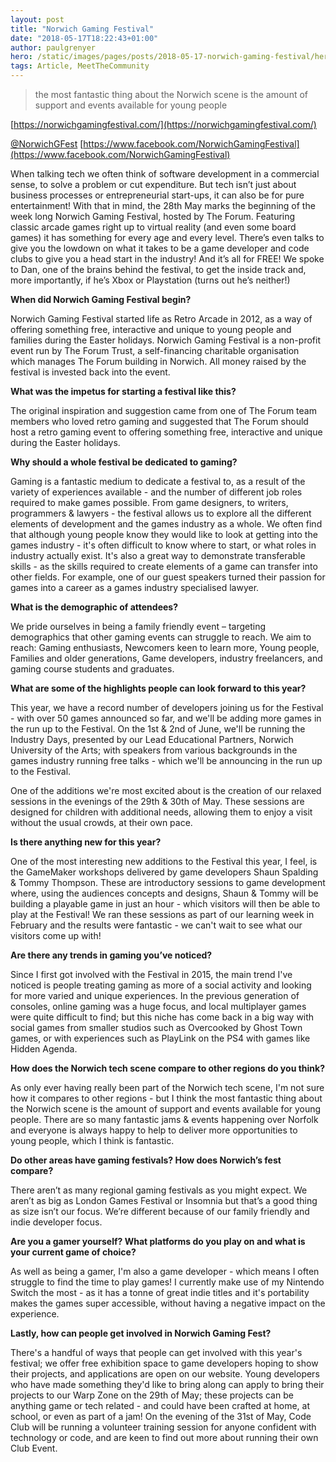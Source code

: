 ```yaml
---
layout: post
title: "Norwich Gaming Festival"
date: "2018-05-17T18:22:43+01:00"
author: paulgrenyer
hero: /static/images/pages/posts/2018-05-17-norwich-gaming-festival/hero.jpg
tags: Article, MeetTheCommunity
---
```


> the most fantastic thing about the Norwich scene is the amount of support and events available for young people

[https://norwichgamingfestival.com/](https://norwichgamingfestival.com/)

[@NorwichGFest](https://twitter.com/NorwichGFest) [https://www.facebook.com/NorwichGamingFestival](https://www.facebook.com/NorwichGamingFestival)

When talking tech we often think of software development in a commercial sense, to solve a problem or cut expenditure. But tech isn’t just about business processes or entrepreneurial start-ups, it can also be for pure entertainment! With that in mind, the 28th May marks the beginning of the week long Norwich Gaming Festival, hosted by The Forum. Featuring classic arcade games right up to virtual reality (and even some board games) it has something for every age and every level. There’s even talks to give you the lowdown on what it takes to be a game developer and code clubs to give you a head start in the industry! And it’s all for FREE! We spoke to Dan, one of the brains behind the festival, to get the inside track and, more importantly, if he’s Xbox or Playstation (turns out he’s neither!)

**When did Norwich Gaming Festival begin?**

Norwich Gaming Festival started life as Retro Arcade in 2012, as a way of offering something free, interactive and unique to young people and families during the Easter holidays. Norwich Gaming Festival is a non-profit event run by The Forum Trust, a self-financing charitable organisation which manages The Forum building in Norwich. All money raised by the festival is invested back into the event.

**What was the impetus for starting a festival like this?**

The original inspiration and suggestion came from one of The Forum team members who loved retro gaming and suggested that The Forum should host a retro gaming event to offering something free, interactive and unique during the Easter holidays.

**Why should a whole festival be dedicated to gaming?**

Gaming is a fantastic medium to dedicate a festival to, as a result of the variety of experiences available - and the number of different job roles required to make games possible. From game designers, to writers, programmers & lawyers - the festival allows us to explore all the different elements of development and the games industry as a whole. We often find that although young people know they would like to look at getting into the games industry - it's often difficult to know where to start, or what roles in industry actually exist. It's also a great way to demonstrate transferable skills - as the skills required to create elements of a game can transfer into other fields. For example, one of our guest speakers turned their passion for games into a career as a games industry specialised lawyer.

**What is the demographic of attendees?**

We pride ourselves in being a family friendly event – targeting demographics that other gaming events can struggle to reach. We aim to reach: Gaming enthusiasts, Newcomers keen to learn more, Young people, Families and older generations, Game developers, industry freelancers, and gaming course students and graduates.

**What are some of the highlights people can look forward to this year?**

This year, we have a record number of developers joining us for the Festival - with over 50 games announced so far, and we'll be adding more games in the run up to the Festival. On the 1st & 2nd of June, we'll be running the Industry Days, presented by our Lead Educational Partners, Norwich University of the Arts; with speakers from various backgrounds in the games industry running free talks - which we'll be announcing in the run up to the Festival.

One of the additions we're most excited about is the creation of our relaxed sessions in the evenings of the 29th & 30th of May. These sessions are designed for children with additional needs, allowing them to enjoy a visit without the usual crowds, at their own pace.

**Is there anything new for this year?**

One of the most interesting new additions to the Festival this year, I feel, is the GameMaker workshops delivered by game developers Shaun Spalding & Tommy Thompson. These are introductory sessions to game development where, using the audiences concepts and designs, Shaun & Tommy will be building a playable game in just an hour - which visitors will then be able to play at the Festival! We ran these sessions as part of our learning week in February and the results were fantastic - we can't wait to see what our visitors come up with!

**Are there any trends in gaming you’ve noticed?**

Since I first got involved with the Festival in 2015, the main trend I've noticed is people treating gaming as more of a social activity and looking for more varied and unique experiences. In the previous generation of consoles, online gaming was a huge focus, and local multiplayer games were quite difficult to find; but this niche has come back in a big way with social games from smaller studios such as Overcooked by Ghost Town games, or with experiences such as PlayLink on the PS4 with games like Hidden Agenda.

**How does the Norwich tech scene compare to other regions do you think?**

As only ever having really been part of the Norwich tech scene, I'm not sure how it compares to other regions - but I think the most fantastic thing about the Norwich scene is the amount of support and events available for young people. There are so many fantastic jams & events happening over Norfolk and everyone is always happy to help to deliver more opportunities to young people, which I think is fantastic.

**Do other areas have gaming festivals? How does Norwich’s fest compare?**

There aren’t as many regional gaming festivals as you might expect. We aren’t as big as London Games Festival or Insomnia but that’s a good thing as size isn’t our focus. We’re different because of our family friendly and indie developer focus.

**Are you a gamer yourself? What platforms do you play on and what is your current game of choice?**

As well as being a gamer, I'm also a game developer - which means I often struggle to find the time to play games! I currently make use of my Nintendo Switch the most - as it has a tonne of great indie titles and it's portability makes the games super accessible, without having a negative impact on the experience.

**Lastly, how can people get involved in Norwich Gaming Fest?**

There's a handful of ways that people can get involved with this year's festival; we offer free exhibition space to game developers hoping to show their projects, and applications are open on our website. Young developers who have made something they'd like to bring along can apply to bring their projects to our Warp Zone on the 29th of May; these projects can be anything game or tech related - and could have been crafted at home, at school, or even as part of a jam! On the evening of the 31st of May, Code Club will be running a volunteer training session for anyone confident with technology or code, and are keen to find out more about running their own Club Event.
